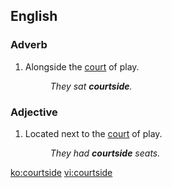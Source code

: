 ==English==

===Adverb===
{{en-adv|-}}
# {{sports}} Alongside the [[court]] of play.
#: ''They sat '''courtside'''.''

===Adjective===
{{en-adj|-}}
# {{sports}} Located next to the [[court]] of play.
#: ''They had '''courtside''' seats.''

[[ko:courtside]]
[[vi:courtside]]